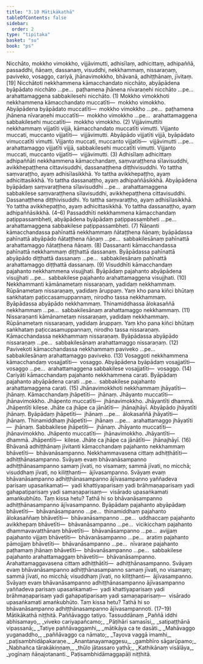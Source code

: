 ```yaml
---
title: "3.10 Mātikākathā"
tableOfContents: false
sidebar:
  order: 2
type: "tipitaka"
basket: "su"
book: "ps"
---
```



<DynamicBreadcrumb />

<Division number="40" book="ps" bookNo="26" page="343">

<Paragraph number="1924" book="ps">
Nicchāto, mokkho vimokkho, vijjāvimutti, adhisīlaṃ, adhicittaṃ, adhipaññā, passaddhi, ñāṇaṃ, dassanaṃ, visuddhi, nekkhammaṃ, nissaraṇaṃ, paviveko, vosaggo, cariyā, jhānavimokkho, bhāvanā, adhiṭṭhānaṃ, jīvitaṃ. [19]
</Paragraph>

</Division>
<Division number="41" book="ps" bookNo="26" page="346">

<Paragraph number="1925" book="ps">
<Emphasis>Nicchāto</Emphasis>ti nekkhammena kāmacchandato nicchāto, abyāpādena byāpādato nicchāto …pe…  paṭhamena jhānena nīvaraṇehi nicchāto …pe…  arahattamaggena sabbakilesehi nicchāto. (1)
</Paragraph>

<Paragraph number="1926" book="ps">
<Emphasis>Mokkho vimokkho</Emphasis>ti nekkhammena kāmacchandato muccatīti—  mokkho vimokkho. Abyāpādena byāpādato muccatīti—  mokkho vimokkho …pe…  paṭhamena jhānena nīvaraṇehi muccatīti—  mokkho vimokkho …pe…  arahattamaggena sabbakilesehi muccatīti—  mokkho vimokkho. (2)
</Paragraph>

<Paragraph number="1927" book="ps">
<Emphasis>Vijjāvimuttī</Emphasis>ti nekkhammaṃ vijjatīti vijjā, kāmacchandato muccatīti vimutti. Vijjanto muccati, muccanto vijjatīti—  vijjāvimutti. Abyāpādo vijjatīti vijjā, byāpādato vimuccatīti vimutti. Vijjanto muccati, muccanto vijjatīti—  vijjāvimutti …pe…  arahattamaggo vijjatīti vijjā, sabbakilesehi muccatīti vimutti. Vijjanto muccati, muccanto vijjatīti—  vijjāvimutti. (3)
</Paragraph>

<Paragraph number="1928" book="ps">
<Emphasis>Adhisīlaṃ adhicittaṃ adhipaññā</Emphasis>ti nekkhammena kāmacchandaṃ, saṃvaraṭṭhena sīlavisuddhi, avikkhepaṭṭhena cittavisuddhi, dassanaṭṭhena diṭṭhivisuddhi. Yo tattha saṃvaraṭṭho, ayaṃ adhisīlasikkhā. Yo tattha avikkhepaṭṭho, ayaṃ adhicittasikkhā. Yo tattha dassanaṭṭho, ayaṃ adhipaññāsikkhā. Abyāpādena byāpādaṃ saṃvaraṭṭhena sīlavisuddhi …pe…  arahattamaggena sabbakilese saṃvaraṭṭhena sīlavisuddhi, avikkhepaṭṭhena cittavisuddhi. Dassanaṭṭhena diṭṭhivisuddhi. Yo tattha saṃvaraṭṭho, ayaṃ adhisīlasikkhā. Yo tattha avikkhepaṭṭho, ayaṃ adhicittasikkhā. Yo tattha dassanaṭṭho, ayaṃ adhipaññāsikkhā. (4–6)
</Paragraph>

<Paragraph number="1929" book="ps">
<Emphasis>Passaddhī</Emphasis>ti nekkhammena kāmacchandaṃ paṭippassambheti, abyāpādena byāpādaṃ paṭippassambheti …pe…  arahattamaggena sabbakilese paṭippassambheti. (7)
</Paragraph>

<Paragraph number="1930" book="ps">
<Emphasis>Ñāṇan</Emphasis>ti kāmacchandassa pahīnattā nekkhammaṃ ñātaṭṭhena ñāṇaṃ; byāpādassa pahīnattā abyāpādo ñātaṭṭhena ñāṇaṃ …pe…  sabbakilesānaṃ pahīnattā arahattamaggo ñātaṭṭhena ñāṇaṃ. (8)
</Paragraph>

<Paragraph number="1931" book="ps">
<Emphasis>Dassanan</Emphasis>ti kāmacchandassa pahīnattā nekkhammaṃ diṭṭhattā dassanaṃ. Byāpādassa pahīnattā abyāpādo diṭṭhattā dassanaṃ …pe…  sabbakilesānaṃ pahīnattā arahattamaggo diṭṭhattā dassanaṃ. (9)
</Paragraph>

<Paragraph number="1932" book="ps">
<Emphasis>Visuddhī</Emphasis>ti kāmacchandaṃ pajahanto nekkhammena visujjhati. Byāpādaṃ pajahanto abyāpādena visujjhati …pe…  sabbakilese pajahanto arahattamaggena visujjhati. (10)
</Paragraph>

<Paragraph number="1933" book="ps">
<Emphasis>Nekkhamman</Emphasis>ti kāmānametaṃ nissaraṇaṃ, yadidaṃ nekkhammaṃ. Rūpānametaṃ nissaraṇaṃ, yadidaṃ āruppaṃ. Yaṃ kho pana kiñci bhūtaṃ saṅkhataṃ paṭiccasamuppannaṃ, nirodho tassa nekkhammaṃ. Byāpādassa abyāpādo nekkhammaṃ. Thinamiddhassa ālokasaññā nekkhammaṃ …pe…  sabbakilesānaṃ arahattamaggo nekkhammaṃ. (11)
</Paragraph>

<Paragraph number="1934" book="ps">
<Emphasis>Nissaraṇan</Emphasis>ti kāmānametaṃ nissaraṇaṃ, yadidaṃ nekkhammaṃ. Rūpānametaṃ nissaraṇaṃ, yadidaṃ āruppaṃ. Yaṃ kho pana kiñci bhūtaṃ saṅkhataṃ paṭiccasamuppannaṃ, nirodho tassa nissaraṇaṃ. Kāmacchandassa nekkhammaṃ nissaraṇaṃ. Byāpādassa abyāpādo nissaraṇaṃ …pe…  sabbakilesānaṃ arahattamaggo nissaraṇaṃ. (12)
</Paragraph>

<Paragraph number="1935" book="ps">
<Emphasis>Paviveko</Emphasis>ti kāmacchandassa nekkhammaṃ paviveko …pe…  sabbakilesānaṃ arahattamaggo paviveko. (13)
</Paragraph>

<Paragraph number="1936" book="ps">
<Emphasis>Vosaggo</Emphasis>ti nekkhammena kāmacchandaṃ vosajjatīti—  vosaggo. Abyāpādena byāpādaṃ vosajjatīti—  vosaggo …pe…  arahattamaggena sabbakilese vosajjatīti—  vosaggo. (14)
</Paragraph>

<Paragraph number="1937" book="ps">
<Emphasis>Cariyā</Emphasis>ti kāmacchandaṃ pajahanto nekkhammena carati. Byāpādaṃ pajahanto abyāpādena carati …pe…  sabbakilese pajahanto arahattamaggena carati. (15)
</Paragraph>

<Paragraph number="1938" book="ps">
<Emphasis>Jhānavimokkho</Emphasis>ti nekkhammaṃ jhāyatīti—  jhānaṃ. Kāmacchandaṃ jhāpetīti—  jhānaṃ. Jhāyanto muccatīti—  jhānavimokkho. Jhāpento muccatīti—  jhānavimokkho. Jhāyantīti dhammā. Jhāpentīti kilese. Jhāte ca jhāpe ca jānātīti—  jhānajhāyī. Abyāpādo jhāyatīti jhānaṃ. Byāpādaṃ jhāpetīti—  jhānaṃ …pe…  ālokasaññā jhāyatīti—  jhānaṃ. Thinamiddhaṃ jhāpetīti—  jhānaṃ …pe…  arahattamaggo jhāyatīti—  jhānaṃ. Sabbakilese jhāpetīti—  jhānaṃ. Jhāyanto muccatīti—  jhānavimokkho. Jhāpento muccatīti—  jhānavimokkho. Jhāyantīti—  dhammā. Jhāpentīti—  kilese. Jhāte ca jhāpe ca jānātīti—  jhānajhāyī. (16)
</Paragraph>

</Division>
<Division number="42" book="ps" bookNo="26" page="347">

<Paragraph number="1939" book="ps">
<Emphasis>Bhāvanā adhiṭṭhānaṃ jīvitan</Emphasis>ti kāmacchandaṃ pajahanto nekkhammaṃ bhāvetīti—  bhāvanāsampanno. Nekkhammavasena cittaṃ adhiṭṭhātīti—  adhiṭṭhānasampanno. Svāyaṃ evaṃ bhāvanāsampanno adhiṭṭhānasampanno samaṃ jīvati, no visamaṃ; sammā jīvati, no micchā; visuddhaṃ jīvati, no kiliṭṭhanti—  ājīvasampanno. Svāyaṃ evaṃ bhāvanāsampanno adhiṭṭhānasampanno ājīvasampanno yaññadeva parisaṃ upasaṅkamati—  yadi khattiyaparisaṃ yadi brāhmaṇaparisaṃ yadi gahapatiparisaṃ yadi samaṇaparisaṃ—  visārado upasaṅkamati amaṅkubhūto. Taṃ kissa hetu? Tathā hi so bhāvanāsampanno adhiṭṭhānasampanno ājīvasampanno.
</Paragraph>

<Paragraph number="1940" book="ps">
Byāpādaṃ pajahanto abyāpādaṃ bhāvetīti—  bhāvanāsampanno …pe…  thinamiddhaṃ pajahanto ālokasaññaṃ bhāvetīti—  bhāvanāsampanno …pe…  uddhaccaṃ pajahanto avikkhepaṃ bhāvetīti—  bhāvanāsampanno …pe…  vicikicchaṃ pajahanto dhammavavatthānaṃ bhāvetīti—  bhāvanāsampanno …pe…  avijjaṃ pajahanto vijjaṃ bhāvetīti—  bhāvanāsampanno …pe…  aratiṃ pajahanto pāmojjaṃ bhāvetīti—  bhāvanāsampanno …pe…  nīvaraṇe pajahanto paṭhamaṃ jhānaṃ bhāvetīti—  bhāvanāsampanno …pe…  sabbakilese pajahanto arahattamaggaṃ bhāvetīti—  bhāvanāsampanno. Arahattamaggavasena cittaṃ adhiṭṭhātīti—  adhiṭṭhānasampanno. Svāyaṃ evaṃ bhāvanāsampanno adhiṭṭhānasampanno samaṃ jīvati, no visamaṃ; sammā jīvati, no micchā; visuddhaṃ jīvati, no kiliṭṭhanti—  ājīvasampanno. Svāyaṃ evaṃ bhāvanāsampanno adhiṭṭhānasampanno ājīvasampanno yaññadeva parisaṃ upasaṅkamati—  yadi khattiyaparisaṃ yadi brāhmaṇaparisaṃ yadi gahapatiparisaṃ yadi samaṇaparisaṃ—  visārado upasaṅkamati amaṅkubhūto. Taṃ kissa hetu? Tathā hi so bhāvanāsampanno adhiṭṭhānasampanno ājīvasampannoti. (17–19)

</Paragraph>
</Division>

<Paragraph number="1941" type="center" book="ps">
Mātikākathā niṭṭhitā.



</Paragraph>

<Paragraph number="1942" type="center" book="ps">
Paññāvaggo tatiyo.



</Paragraph>

<Paragraph number="1943" type="center" book="ps">
Tassuddānaṃ


</Paragraph>

<Paragraph number="1944" type="verses" book="ps">
_Paññā iddhi abhisamayo,_  
_viveko cariyapañcamo;_  
_Pāṭihāri samasīsi,_  
_satipaṭṭhānā vipassanā;_  
_Tatiye paññāvaggamhi,_  
_mātikāya ca te dasāti._  

</Paragraph>

<Paragraph number="1945" type="verses" book="ps">
_Mahāvaggo yuganaddho,_  
_paññāvaggo ca nāmato;_  
_Tayova vaggā imamhi,_  
_paṭisambhidāpakaraṇe._  

</Paragraph>

<Paragraph number="1946" type="verses" book="ps">
_Anantanayamaggesu,_  
_gambhīro sāgarūpamo;_  
_Nabhañca tārakākiṇṇaṃ,_  
_thūlo jātassaro yathā;_  
_Kathikānaṃ visālāya,_  
_yogīnaṃ ñāṇajotananti._  


</Paragraph>

<Paragraph number="1947" type="center" book="ps">
Paṭisambhidāmaggapāḷi niṭṭhitā.
</Paragraph>